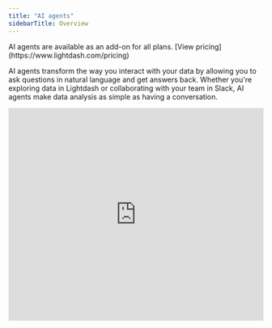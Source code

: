 ```yaml
---
title: "AI agents"
sidebarTitle: Overview
---
```



<Info>
AI agents are available as an add-on for all plans. [View pricing](https://www.lightdash.com/pricing)
</Info>

AI agents transform the way you interact with your data by allowing you to ask questions in natural language and get answers back. Whether you're exploring data in Lightdash or collaborating with your team in Slack, AI agents make data analysis as simple as having a conversation.

<Frame>
  <iframe
    width="100%"
    height="420"
    src="https://www.loom.com/embed/fbc7071e2b2b46739657cd451062e4d9"
    frameborder="0"
    webkitallowfullscreen
    mozallowfullscreen
    allowfullscreen
  />
</Frame>

AI agents automatically select the most relevant data models and metrics to answer your questions, build and execute queries with appropriate dimensions, metrics, and filters, and present results in the most insightful format.

## What you'll learn

This guide covers everything you need to know about AI agents in Lightdash:

<CardGroup cols={2}>
  <Card title="Getting started" icon="rocket" href="/guides/ai-agents/getting-started">
    Create and configure your first AI agent
  </Card>
  <Card title="Using AI agents" icon="messages" href="/guides/ai-agents/using-ai-agents">
    Learn how to interact with agents in Lightdash and Slack
  </Card>
  <Card title="Agent memory" icon="brain" href="/guides/ai-agents/agent-memory">
    How agents learn from your corrections and feedback
  </Card>
  <Card title="Self-improvement" icon="sparkles" href="/guides/ai-agents/self-improvement">
    Enable agents to improve your semantic layer automatically
  </Card>
  <Card title="Best practices" icon="lightbulb" href="/guides/ai-agents/best-practices">
    Optimize your agents with documentation and instructions
  </Card>
  <Card title="Data access control" icon="shield" href="/guides/ai-agents/data-access">
    Understand how agents access and use your data
  </Card>
  <Card title="Evaluations" icon="clipboard-check" href="/guides/ai-agents/evaluations">
    Test and validate your agent's performance
  </Card>
</CardGroup>

## Quick start

Ready to get started? Follow these steps:

1. **[Create your first agent](/guides/ai-agents/getting-started)** - Set up a new AI agent in your Lightdash project
2. **[Configure access](/guides/ai-agents/getting-started#limiting-access-to-specific-explores-and-fields)** - Use tags to control which data the agent can access
3. **[Write instructions](/guides/ai-agents/best-practices#writing-effective-instructions)** - Provide context to help the agent understand your business
4. **[Connect to Slack](/guides/ai-agents/using-ai-agents#using-ai-agents-in-slack)** (optional) - Enable team collaboration through Slack

## Key features

- **Natural language queries** - Ask questions in plain English and get instant answers
- **Automatic visualizations** - Get charts and tables generated based on your questions
- **Slack integration** - Collaborate with your team directly in Slack channels
- **Memory and learning** - Agents remember corrections and improve over time
- **Self-improvement** - Agents can propose changes to your semantic layer (Beta)
- **Access control** - Fine-grained control over data access and permissions
- **Multiple agents** - Create specialized agents for different teams or use cases
